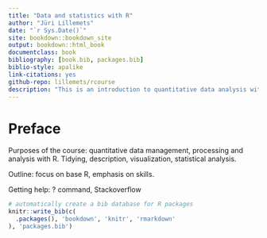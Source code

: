```yaml
--- 
title: "Data and statistics with R"
author: "Jüri Lillemets"
date: "`r Sys.Date()`"
site: bookdown::bookdown_site
output: bookdown::html_book
documentclass: book
bibliography: [book.bib, packages.bib]
biblio-style: apalike
link-citations: yes
github-repo: lillemets/rcourse
description: "This is an introduction to quantitative data analysis with R"
---
```


# Preface {-}

Purposes of the course: quantitative data management, processing and analysis with R. Tidying, description, visualization, statistical analysis.

Outline: focus on base R, emphasis on skills.

Getting help: ? command, Stackoverflow

```r
# automatically create a bib database for R packages
knitr::write_bib(c(
  .packages(), 'bookdown', 'knitr', 'rmarkdown'
), 'packages.bib')
```
